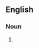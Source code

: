 {{also|lògics}}

==English==

===Noun===
{{head|en|noun plural form}}

# {{plural of|logic|lang=en}}